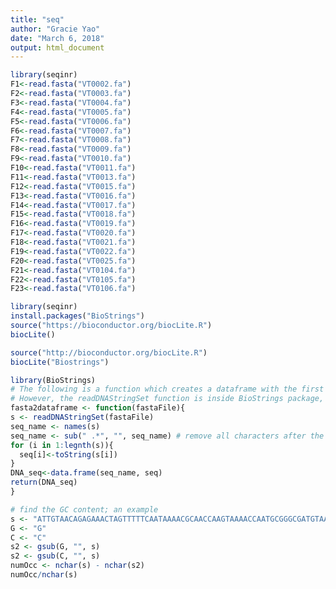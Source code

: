 ```yaml
---
title: "seq"
author: "Gracie Yao"
date: "March 6, 2018"
output: html_document
---
```

```r
library(seqinr)
F1<-read.fasta("VT0002.fa")
F2<-read.fasta("VT0003.fa")
F3<-read.fasta("VT0004.fa")
F4<-read.fasta("VT0005.fa")
F5<-read.fasta("VT0006.fa")
F6<-read.fasta("VT0007.fa")
F7<-read.fasta("VT0008.fa")
F8<-read.fasta("VT0009.fa")
F9<-read.fasta("VT0010.fa")
F10<-read.fasta("VT0011.fa")
F11<-read.fasta("VT0013.fa")
F12<-read.fasta("VT0015.fa")
F13<-read.fasta("VT0016.fa")
F14<-read.fasta("VT0017.fa")
F15<-read.fasta("VT0018.fa")
F16<-read.fasta("VT0019.fa")
F17<-read.fasta("VT0020.fa")
F18<-read.fasta("VT0021.fa")
F19<-read.fasta("VT0022.fa")
F20<-read.fasta("VT0025.fa")
F21<-read.fasta("VT0104.fa")
F22<-read.fasta("VT0105.fa")
F23<-read.fasta("VT0106.fa")
```

```r
library(seqinr)
install.packages("BioStrings")
source("https://bioconductor.org/biocLite.R")
biocLite()
```

```r
source("http://bioconductor.org/biocLite.R")
biocLite("Biostrings")
```


```r
library(BioStrings)
# The following is a function which creates a dataframe with the first col the DNA_ID and the second col DNA  
# However, the readDNAStringSet function is inside BioStrings package, which I am not able to install  
fasta2dataframe <- function(fastaFile){
s <- readDNAStringSet(fastaFile)
seq_name <- names(s)
seq_name <- sub(" .*", "", seq_name) # remove all characters after the first space  
for (i in 1:legnth(s)){
  seq[i]<-toString(s[i])
}
DNA_seq<-data.frame(seq_name, seq)
return(DNA_seq)
}

```

```r
# find the GC content; an example
s <- "ATTGTAACAGAGAAACTAGTTTTTCAATAAAACGCAACCAAGTAAAACCAATGCGGGCGATGTAATACTTATTTTCGTGGCTGTTTCGAAATGGAAATATTTGTAC"
G <- "G"
C <- "C"
s2 <- gsub(G, "", s)
s2 <- gsub(C, "", s)
numOcc <- nchar(s) - nchar(s2)
numOcc/nchar(s)
```


